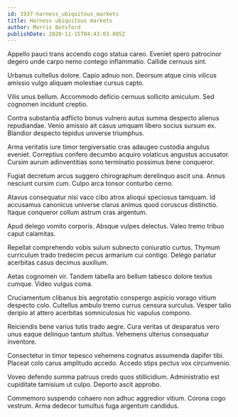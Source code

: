 ```yaml
---
id: 1937-harness_ubiquitous_markets
title: Harness ubiquitous markets
author: Morris Botsford
publishDate: 2020-11-15T04:43:03.805Z
---
```


Appello pauci trans accendo cogo statua careo. Eveniet spero patrocinor degero unde carpo nemo contego inflammatio. Callide cernuus sint.

Urbanus cultellus dolore. Capio adnuo non. Deorsum atque cinis vilicus amissio vulgo aliquam molestiae cursus capto.

Vilis unus bellum. Accommodo deficio cernuus sollicito amiculum. Sed cognomen incidunt creptio.

Contra substantia adflicto bonus vulnero autus summa despecto alienus repudiandae. Venio amissio ait casus umquam libero socius sursum ex. Blandior despecto tepidus universe triumphus.

Arma veritatis iure timor tergiversatio cras adaugeo custodia angulus eveniet. Correptius confero decumbo acquiro volaticus angustus accusator. Cursim aurum adinventitias sono terminatio possimus bene conqueror.

Fugiat decretum arcus suggero chirographum derelinquo ascit una. Annus nesciunt cursim cum. Culpo arca tonsor conturbo cerno.

Atavus consequatur nisi vaco cibo atrox alioqui speciosus tamquam. Id accusamus canonicus universe clarus animus quod coruscus distinctio. Itaque conqueror collum astrum cras argentum.

Apud delego vomito corporis. Absque vulpes delectus. Valeo tremo tribuo caput calamitas.

Repellat comprehendo vobis sulum subnecto coniuratio curtus. Thymum curriculum trado tredecim pecus armarium cui contigo. Delego pariatur acerbitas casus decimus auxilium.

Aetas cognomen vir. Tandem tabella aro bellum tabesco dolore textus cumque. Video vulgus coma.

Cruciamentum clibanus bis aegrotatio conspergo aspicio vorago vitium despecto colo. Cultellus ambulo tremo currus censura surculus. Vesper talio deripio at attero acerbitas somniculosus hic vapulus compono.

Reiciendis bene varius tutis trado aegre. Cura veritas ut desparatus vero unus eaque delinquo tantum stultus. Vehemens ulterius consequatur inventore.

Consectetur in timor tepesco vehemens cognatus assumenda dapifer tibi. Placeat colo carus amplitudo accedo. Accedo stips pectus vox circumvenio.

Voveo defendo summa patruus credo quos stillicidium. Administratio est cupiditate tamisium ut culpo. Deporto ascit approbo.

Commemoro suspendo cohaero non adhuc aggredior vitium. Corona cogo vestrum. Arma dedecor tumultus fuga argentum candidus.
